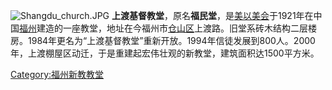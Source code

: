 {{coord|26.044188|N|119.306188|E|display=title}}
[[File:Shangdu_church.JPG|thumb]]
'''上渡基督教堂'''，原名'''福民堂'''，是[[美以美会|美以美会]]于1921年在中国[[福州|福州]]建造的一座教堂，地址在今福州市[[仓山区|仓山区]]上渡路。旧堂系砖木结构二层楼房。1984年更名为“上渡基督教堂”重新开放。1994年信徒发展到800人。2000年，上渡棚屋区动迁，于是重建起宏伟壮观的新教堂，建筑面积达1500平方米。 
[[Category:福州新教教堂|Category:福州新教教堂]]
{{福州教堂}}
